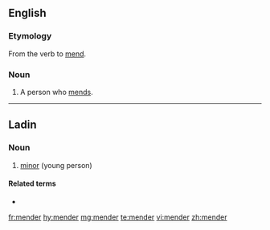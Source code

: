 ==English==

===Etymology===
From the verb to [[mend]].

===Noun===
{{en-noun}}

# A person who [[mend]]s.

----

==Ladin==

===Noun===
{{lld-noun|m|mendri}}

# [[minor]] (young person)

====Related terms====
* {{l|lld|mendr}}

[[fr:mender]]
[[hy:mender]]
[[mg:mender]]
[[te:mender]]
[[vi:mender]]
[[zh:mender]]